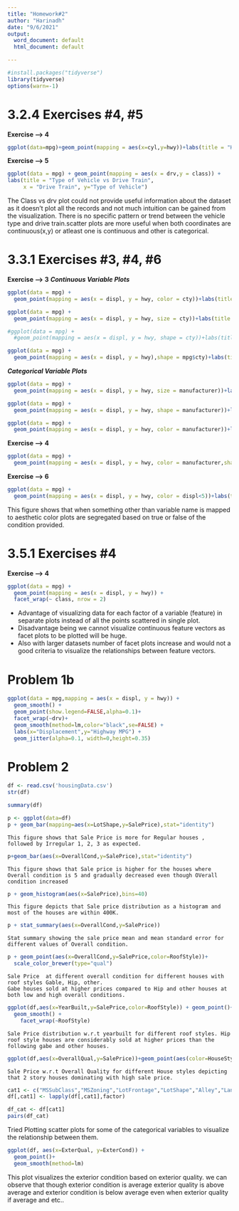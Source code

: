 ---
title: "Homework#2"
author: "Harinadh"
date: "9/6/2021"
output:
  word_document: default
  html_document: default

---


```{r}
#install.packages("tidyverse")
library(tidyverse)
options(warn=-1)
```


# 3.2.4 Exercises #4, #5

**Exercise --> 4**
```{r}
ggplot(data=mpg)+geom_point(mapping = aes(x=cyl,y=hwy))+labs(title = "Highway fuel efficiency vs Number of cylinders",x = "No. of cylinders",y="Highway fuel efficiency")+theme(plot.title = element_text(hjust = 0.5))
```

**Exercise --> 5**
```{r}
ggplot(data = mpg) + geom_point(mapping = aes(x = drv,y = class)) +
labs(title = "Type of Vehicle vs Drive Train",
     x = "Drive Train", y="Type of Vehicle")

```

The Class vs drv plot could not provide useful information about the dataset as it doesn't plot all the records and not much intuition can be gained from the visualization. There is no specific pattern or trend between the vehicle type and drive train.scatter plots are more useful when both coordinates are continuous(x,y) or atleast one is continuous and other is categorical.

# 3.3.1 Exercises #3, #4, #6

**Exercise --> 3**
***Continuous Variable Plots***
```{r}
ggplot(data = mpg) + 
  geom_point(mapping = aes(x = displ, y = hwy, color = cty))+labs(title = "Highway mileage vs displacement in liters and color coded")
```

```{r}
ggplot(data = mpg) + 
  geom_point(mapping = aes(x = displ, y = hwy, size = cty))+labs(title = "Highway mileage vs displacement in liters and size coded")
```

```{r}
#ggplot(data = mpg) + 
  #geom_point(mapping = aes(x = displ, y = hwy, shape = cty))+labs(title="Highway mileage vs displacement in #liters and shape coded")
```

```{r}
ggplot(data = mpg) + 
  geom_point(mapping = aes(x = displ, y = hwy),shape = mpg$cty)+labs(title="Highway mileage vs displacement in liters and shape coded outside aes()")
```



***Categorical Variable Plots***
```{r}
ggplot(data = mpg) + 
  geom_point(mapping = aes(x = displ, y = hwy, size = manufacturer))+labs(title = "Highway mileage vs displacement in liters and size coded")
```

```{r}
ggplot(data = mpg) + 
  geom_point(mapping = aes(x = displ, y = hwy, shape = manufacturer))+labs(title = "Highway mileage vs displacement in liters and shape coded")
```

```{r}
ggplot(data = mpg) + 
  geom_point(mapping = aes(x = displ, y = hwy, color = manufacturer))+labs(title = "Highway mileage vs displacement in liters and color coded")
```

**Exercise --> 4**
```{r}
ggplot(data = mpg) + 
  geom_point(mapping = aes(x = displ, y = hwy, color = manufacturer,shape=manufacturer,size=manufacturer))+labs(title = "Highway mileage vs displacement in liters and color coded")
```

**Exercise --> 6**
```{r}
ggplot(data = mpg) + 
  geom_point(mapping = aes(x = displ, y = hwy, color = displ<5))+labs(title = "Highway mileage vs displacement in liters and color coded",x  ="Displacement in liters",y ="Highway MPG")
```
This figure shows that when something other than variable name is mapped to aesthetic color plots are segregated based on true or false of the condition provided.


# 3.5.1 Exercises #4

**Exercise --> 4**
```{r}
ggplot(data = mpg) + 
  geom_point(mapping = aes(x = displ, y = hwy)) + 
  facet_wrap(~ class, nrow = 2)
```
+ Advantage of visualizing data for each factor of a variable (feature) in separate plots instead of all the points scattered in single plot.
+ Disadvantage being we cannot visualize continuous feature vectors as facet plots to be plotted will be huge.
+ Also with larger datasets number of facet plots increase and would not a good criteria to visualize the relationships between feature vectors.



# Problem 1b
```{r}
ggplot(data = mpg,mapping = aes(x = displ, y = hwy)) + 
  geom_smooth() +
  geom_point(show.legend=FALSE,alpha=0.1)+
  facet_wrap(~drv)+
  geom_smooth(method=lm,color="black",se=FALSE) +
  labs(x="Displacement",y="Highway MPG") +
  geom_jitter(alpha=0.1, width=0,height=0.35)
```



# Problem 2
```{r}
df <- read.csv('housingData.csv')
str(df)
```



```{r}
summary(df)
```
```{r}
p <- ggplot(data=df)
p + geom_bar(mapping=aes(x=LotShape,y=SalePrice),stat="identity")
```
```
This figure shows that Sale Price is more for Regular houses , followed by Irregular 1, 2, 3 as expected.
```



```{r}
p+geom_bar(aes(x=OverallCond,y=SalePrice),stat="identity")
```
```This figure shows that Sale price is higher for the houses where Overall condition is 5 and gradually decreased even though OVerall condition increased```


```{r}
p + geom_histogram(aes(x=SalePrice),bins=40)
```

```This figure depicts that Sale price distribution as a histogram and most of the houses are within 400K.```


```{r}
p + stat_summary(aes(x=OverallCond,y=SalePrice))
```
```
Stat summary showing the sale price mean and mean standard error for different values of Overall condition.
```

```{r}
p + geom_point(aes(x=OverallCond,y=SalePrice,color=RoofStyle))+
  scale_color_brewer(type="qual")
```

```
Sale Price  at different overall condition for different houses with roof styles Gable, Hip, other.
Gabe houses sold at higher prices compared to Hip and other houses at both low and high overall conditions.
```



```{r}
ggplot(df,aes(x=YearBuilt,y=SalePrice,color=RoofStyle)) + geom_point()+
  geom_smooth() +
    facet_wrap(~RoofStyle)
```
```
Sale Price distribution w.r.t yearbuilt for different roof styles. Hip roof style houses are considerably sold at higher prices than the following gabe and other houses.
```


```{r}
ggplot(df,aes(x=OverallQual,y=SalePrice))+geom_point(aes(color=HouseStyle)) +facet_wrap(~RoofStyle)
```

```
Sale Price w.r.t Overall Quality for different House styles depicting that 2 story houses dominating with high sale price.
```
```{r}
cat1 <- c("MSSubClass","MSZoning","LotFrontage","LotShape","Alley","LandContour","LotConfig","LandSlope")
df[,cat1] <- lapply(df[,cat1],factor)

df_cat <- df[cat1]
pairs(df_cat)
```

Tried Plotting scatter plots for some of the categorical variables to visualize the relationship between them.



```{r} 
ggplot(df, aes(x=ExterQual, y=ExterCond)) + 
  geom_point()+
  geom_smooth(method=lm)
```

This plot visualizes the exterior condition based on exterior quality. we can observe that though exterior condition is average exterior quality is above average and exterior condition is below average even when exterior quality if average and etc..


```{r}

```
